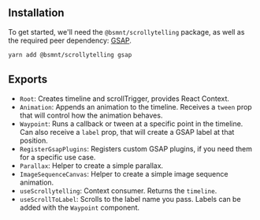 ## Installation

To get started, we'll need the `@bsmnt/scrollytelling` package, as well as the required peer dependency: [GSAP](https://greensock.com/docs/).

```zsh
yarn add @bsmnt/scrollytelling gsap
```

## Exports

- `Root`: Creates timeline and scrollTrigger, provides React Context.
- `Animation`: Appends an animation to the timeline. Receives a `tween` prop that will control how the animation behaves.
- `Waypoint`: Runs a callback or tween at a specific point in the timeline. Can also receive a `label` prop, that will create a GSAP label at that position.
- `RegisterGsapPlugins`: Registers custom GSAP plugins, if you need them for a specific use case.
- `Parallax`: Helper to create a simple parallax.
- `ImageSequenceCanvas`: Helper to create a simple image sequence animation.
- `useScrollytelling`: Context consumer. Returns the `timeline`.
- `useScrollToLabel`: Scrolls to the label name you pass. Labels can be added with the `Waypoint` component.
